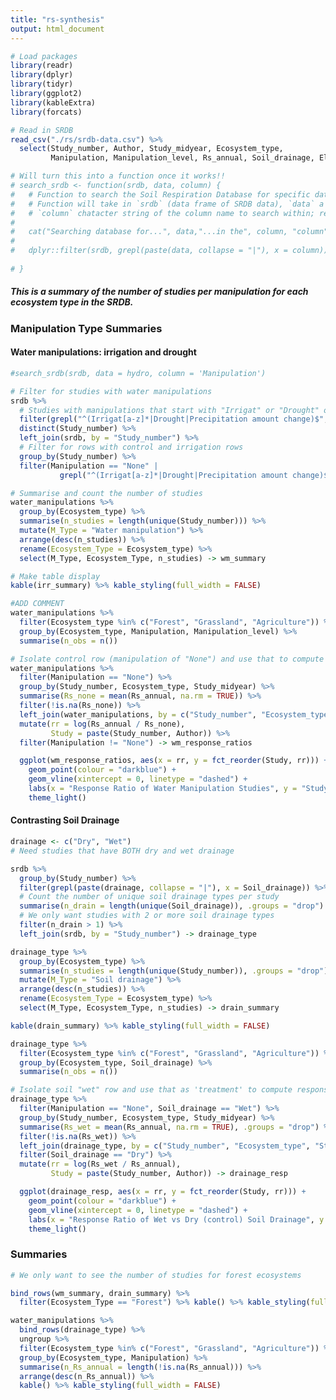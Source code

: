 ```yaml
---
title: "rs-synthesis"
output: html_document
---
```


```r
# Load packages
library(readr)
library(dplyr)
library(tidyr)
library(ggplot2)
library(kableExtra)
library(forcats)

# Read in SRDB
read_csv("./rs/srdb-data.csv") %>% 
  select(Study_number, Author, Study_midyear, Ecosystem_type, 
         Manipulation, Manipulation_level, Rs_annual, Soil_drainage, Elevation) -> srdb

# Will turn this into a function once it works!!
# search_srdb <- function(srdb, data, column) {
#   # Function to search the Soil Respiration Database for specific data in a specified column
#   # Function will take in `srdb` (data frame of SRDB data), `data` a vector of values to search, and
#   # `column` chatacter string of the column name to search within; returns a dataframe with search results
#   
#   cat("Searching database for...", data,"...in the", column, "column")
#   
#   dplyr::filter(srdb, grepl(paste(data, collapse = "|"), x = column))
  
# }
```
##### This is a summary of the number of studies per manipulation for each ecosystem type in the SRDB.

### Manipulation Type Summaries {.tabset .tabset-pills}

#### Water manipulations: irrigation and drought
```r

#search_srdb(srdb, data = hydro, column = 'Manipulation')

# Filter for studies with water manipulations
srdb %>% 
  # Studies with manipulations that start with "Irrigat" or "Drought" or are "Precipitation amount change"
  filter(grepl("^(Irrigat[a-z]*|Drought|Precipitation amount change)$", Manipulation, ignore.case = TRUE)) %>% 
  distinct(Study_number) %>% 
  left_join(srdb, by = "Study_number") %>%
  # Filter for rows with control and irrigation rows
  group_by(Study_number) %>% 
  filter(Manipulation == "None" |
           grepl("^(Irrigat[a-z]*|Drought|Precipitation amount change)$", Manipulation, ignore.case = TRUE))  -> water_manipulations

# Summarise and count the number of studies
water_manipulations %>% 
  group_by(Ecosystem_type) %>% 
  summarise(n_studies = length(unique(Study_number))) %>% 
  mutate(M_Type = "Water manipulation") %>% 
  arrange(desc(n_studies)) %>% 
  rename(Ecosystem_Type = Ecosystem_type) %>% 
  select(M_Type, Ecosystem_Type, n_studies) -> wm_summary

# Make table display
kable(irr_summary) %>% kable_styling(full_width = FALSE)

#ADD COMMENT
water_manipulations %>% 
  filter(Ecosystem_type %in% c("Forest", "Grassland", "Agriculture")) %>%
  group_by(Ecosystem_type, Manipulation, Manipulation_level) %>% 
  summarise(n_obs = n())

# Isolate control row (manipulation of "None") and use that to compute response ratio
water_manipulations %>% 
  filter(Manipulation == "None") %>% 
  group_by(Study_number, Ecosystem_type, Study_midyear) %>% 
  summarise(Rs_none = mean(Rs_annual, na.rm = TRUE)) %>% 
  filter(!is.na(Rs_none)) %>% 
  left_join(water_manipulations, by = c("Study_number", "Ecosystem_type", "Study_midyear")) %>% 
  mutate(rr = log(Rs_annual / Rs_none), 
         Study = paste(Study_number, Author)) %>% 
  filter(Manipulation != "None") -> wm_response_ratios

  ggplot(wm_response_ratios, aes(x = rr, y = fct_reorder(Study, rr))) + 
    geom_point(colour = "darkblue") + 
    geom_vline(xintercept = 0, linetype = "dashed") + 
    labs(x = "Response Ratio of Water Manipulation Studies", y = "Study") +
    theme_light()

```

#### Contrasting Soil Drainage

```r

drainage <- c("Dry", "Wet")
# Need studies that have BOTH dry and wet drainage 

srdb %>%   
  group_by(Study_number) %>% 
  filter(grepl(paste(drainage, collapse = "|"), x = Soil_drainage)) %>% 
  # Count the number of unique soil drainage types per study 
  summarise(n_drain = length(unique(Soil_drainage)), .groups = "drop") %>% 
  # We only want studies with 2 or more soil drainage types
  filter(n_drain > 1) %>% 
  left_join(srdb, by = "Study_number") -> drainage_type

drainage_type %>% 
  group_by(Ecosystem_type) %>% 
  summarise(n_studies = length(unique(Study_number)), .groups = "drop") %>% 
  mutate(M_Type = "Soil drainage") %>% 
  arrange(desc(n_studies)) %>% 
  rename(Ecosystem_Type = Ecosystem_type) %>% 
  select(M_Type, Ecosystem_Type, n_studies) -> drain_summary

kable(drain_summary) %>% kable_styling(full_width = FALSE)

drainage_type %>% 
  filter(Ecosystem_type %in% c("Forest", "Grassland", "Agriculture")) %>% 
  group_by(Ecosystem_type, Soil_drainage) %>% 
  summarise(n_obs = n())

# Isolate soil "wet" row and use that as 'treatment' to compute response ratio
drainage_type %>% 
  filter(Manipulation == "None", Soil_drainage == "Wet") %>% 
  group_by(Study_number, Ecosystem_type, Study_midyear) %>% 
  summarise(Rs_wet = mean(Rs_annual, na.rm = TRUE), .groups = "drop") %>% 
  filter(!is.na(Rs_wet)) %>% 
  left_join(drainage_type, by = c("Study_number", "Ecosystem_type", "Study_midyear")) %>% 
  filter(Soil_drainage == "Dry") %>% 
  mutate(rr = log(Rs_wet / Rs_annual), 
         Study = paste(Study_number, Author)) -> drainage_resp

  ggplot(drainage_resp, aes(x = rr, y = fct_reorder(Study, rr))) + 
    geom_point(colour = "darkblue") + 
    geom_vline(xintercept = 0, linetype = "dashed") + 
    labs(x = "Response Ratio of Wet vs Dry (control) Soil Drainage", y = "Study") +
    theme_light()

```

### Summaries

```r

# We only want to see the number of studies for forest ecosystems 

bind_rows(wm_summary, drain_summary) %>% 
  filter(Ecosystem_Type == "Forest") %>% kable() %>% kable_styling(full_width = FALSE)

water_manipulations %>% 
  bind_rows(drainage_type) %>%
  ungroup %>% 
  filter(Ecosystem_type %in% c("Forest", "Grassland", "Agriculture")) %>% 
  group_by(Ecosystem_type, Manipulation) %>% 
  summarise(n_Rs_annual = length(!is.na(Rs_annual))) %>% 
  arrange(desc(n_Rs_annual)) %>% 
  kable() %>% kable_styling(full_width = FALSE)
```